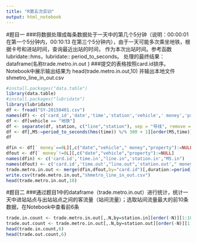 ```yaml
---
title: "R第五次实训"
output: html_notebook
---
```

#题目一
###将数据处理成每条数据处于一天中的第几个5分钟（说明：00:00:01在第一个5分钟内，00:10:13 在第三个5分钟内），由于一天可能多次乘坐地铁，根据卡号和进站时间，查询最近出站的时间， 作为本次出站时间。参考函数lubridate::hms，lubridate:: period_to_seconds。 处理的最终结果：dataframe(名称trade.metro.in.out )
###提交的表格按照card.id排序。 Notebook中展示输出结果为 head(trade.metro.in.out,10) 并输出本地文件 shmetro_line_in_out.csv
```r
#install.packages("data.table")
library(data.table)
#install.packages("lubridate")
library(lubridate)
df <- fread("SY-20150401.csv")
names(df) <- c('card_id','date','time','station','vehicle',' money','property')
df <- df[vehicle == "地铁"]
df <- separate(df, station, c("line","station"), sep = "号线", remove = TRUE)
df <- df[,M5:=period_to_seconds(hms(time)) %/% 300 + 1][order(M5,time)]
df
```
```r
dfin <- df[` money`==0L][,c("date","vehicle"," money","property"):=NULL]
dfout <- df[` money`!=0L][,c("date","vehicle","property"):=NULL]
names(dfin) <- c('card.id','time.in',"line.in",'station.in',"M5.in")
names(dfout) <- c('card.id','time.out',"line.out",'station.out'," money","M5.out")
trade.metro.in.out <- merge(dfin,dfout,by="card.id")[,duration:=period_to_seconds(hms(time.out))-period_to_seconds(hms(time.in))][duration>0][,md:=min(duration),by=c("card.id","M5.in")][duration==md][,md:=NULL][order(card.id)]
write.csv(trade.metro.in.out,"shmetro_line_in_out.csv")
head(trade.metro.in.out,10)
```
#题目二
###通过题目1中的dataframe（trade.metro.in.out）进行统计，统计一天中进站站点与出站站点之间的客流量（站间流量）；选取站间流量最大的前10条数据，在Notebook中查看前6条
```r
trade.in.count <- trade.metro.in.out[,.N,by=station.in][order(-N)][1:10]
trade.out.count <- trade.metro.in.out[,.N,by=station.out][order(-N)][1:10]
head(trade.in.count,6)
head(trade.out.count,6)
```






